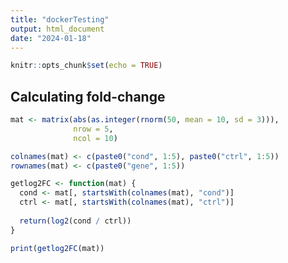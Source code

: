 ```yaml
---
title: "dockerTesting"
output: html_document
date: "2024-01-18"
---
```


```r
knitr::opts_chunk$set(echo = TRUE)
```

## Calculating fold-change

```r
mat <- matrix(abs(as.integer(rnorm(50, mean = 10, sd = 3))), 
              nrow = 5, 
              ncol = 10)

colnames(mat) <- c(paste0("cond", 1:5), paste0("ctrl", 1:5))
rownames(mat) <- c(paste0("gene", 1:5))

getlog2FC <- function(mat) {
  cond <- mat[, startsWith(colnames(mat), "cond")]
  ctrl <- mat[, startsWith(colnames(mat), "ctrl")]
  
  return(log2(cond / ctrl))
}

print(getlog2FC(mat))
```